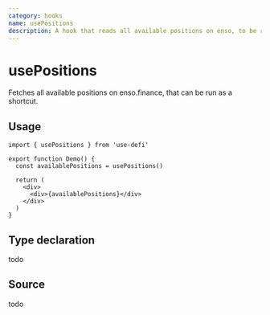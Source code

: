 ```yaml
---
category: hooks
name: usePositions
description: A hook that reads all available positions on enso, to be run as a shortcut
---
```


# usePositions

Fetches all available positions on enso.finance, that can be run as a shortcut.

## Usage

```tsx
import { usePositions } from 'use-defi'

export function Demo() {
  const availablePositions = usePositions()

  return (
    <div>
      <div>{availablePositions}</div>
    </div>
  )
}
```

## Type declaration

todo

## Source

 todo